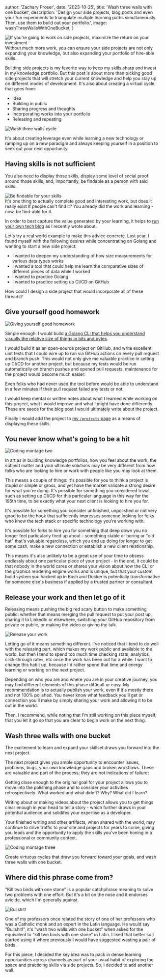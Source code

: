 

  author: 'Zachary Proser',
  date: '2023-10-25',
  title: 'Wash three walls with one bucket', 
  description: 'Design your side projects, blog posts and even your fun experiments to triangulate multiple learning paths simultaneously. Then, use them to build out your portfolio.',
  image: washThreeWallsWithOneBucket,
}


<Image src={washThreeWallsWithOneBucket} alt="If you're going to work on side projects, maximize the return on your investment" />
<figcaption>Without much more work, you can ensure your side projects are not only expanding your knowledge, but also expanding your portfolio of hire-able skills.</figcaption>

Building side projects is my favorite way to keep my skills sharp and invest in my knowledge portfolio. But this post is about more than picking good side projects that 
will stretch your current knowledge and help you stay up on different modes of development. It's also about creating a virtual cycle that goes from: 

* Idea
* Building in public
* Sharing progress and thoughts 
* Incorporating works into your portfolio 
* Releasing and repeating

<Image src={washThreeWallsCycle} alt="Wash three walls cycle" />

It's about creating leverage even while learning a new technology or ramping up on a new paradigm and always keeping yourself in a position to seek out your next opportunity. 

## Having skills is not sufficient

You also need to display those skills, display some level of social proof around those skills, and, importantly, be findable as a person with said skills. 

<Image src={beFindableForYourSkills} alt="Be findable for your skills" />
<figcaption>It's one thing to actually complete good and interesting work, but does it really exist if people can't find it? You already did the work and learning - now, be find-able for it.</figcaption>

In order to best capture the value generated by your learning, it helps to [run your own tech blog](/blog/run-your-own-tech-blog) as I recently wrote about. 

Let's try a real world example to make this advice concrete. Last year, I found myself with the following desires while concentrating on Golang and wanting to start a new side project:

* I wanted to deepen my understanding of how size measurements for various data types works
* I wanted a tool that could help me learn the comparative sizes of different pieces of data while I worked
* I wanted to practice Golang 
* I wanted to practice setting up CI/CD on GitHub 

How could I design a side project that would incorporate all of these threads? 

## Give yourself good homework

<Image src={codingMontageOne} alt="Giving yourself good homework" />

Simple enough: I would build [a Golang CLI that helps you understand visually the relative size of things in bits and bytes](https://github.com/zackproser/sizeof). 

I would build it as an open-source project on GitHub, and write excellent unit tests that I could wire up to run via GitHub actions on every pull request and branch push. This would not 
only give me valuable practice in setting up CI/CD for another project, but because my tests would be run automatically on branch pushes and opened pull requests, maintenance for the project 
would become much easier: 

Even folks who had never used the tool before would be able to understand in a few minutes if their pull request failed any tests or not. 

I would keep mental or written notes about what I learned while working on this project, what I would improve and what I might have done differently. These are seeds for the 
blog post I would ultimately write about the project. 

Finally I would add the project to [my `/projects` page](/projects) as a means of displaying these skills. 

## You never know what's going to be a hit 

<Image src={codingMontageTwo} alt="Coding montage two" />

In art as in building knowledge portfolios, how you feel about the work, the subject matter and your ultimate solutions may be very different from how folks who are looking to hire or work with people like you 
may look at them. 

This means a couple of things: it's possible for you to think a project is stupid or simple or gross, and yet have the market validate a strong desire for what you're doing. It's possible for something you considered 
trivial, such as setting up CI/CD for this particular language in this way for the 195th time, to be exactly what your next client is looking to hire you for. 

It's possible for something you consider unfinished, unpolished or not very good to be the hook that sufficiently impresses someone looking for folks who know the tech stack or specific technology you're working with. 

It's possible for folks to hire you for something that deep down you no longer feel particularly fired up about - something stable or boring or "old hat" that's valuable regardless, which you end up doing for longer to 
get some cash, make a new connection or establish a new client relationship. 

This means it's also unlikely to be a great use of your time to obsess endlessly about one particular piece of your project - in the end, it could be that nobody in the world cares or shares your vision about how the 
CLI or the graphics rendering engine works and is unique, but that your custom build system you hacked up in Bash and Docker is potentially transformative for someone else's business if applied by a trusted partner or consultant. 

## Release your work and then let go of it 

Releasing means pushing the big red scary button to make something public: whether that means merging the pull request to put your post up, sharing it to LinkedIn or elsewhere, switching your GitHub repository from private or public, 
or making the video or giving the talk. 

<Image src={releaseYourWork} alt="Release your work" />

Letting go of it means something different. I've noticed that I tend to do well with the releasing part, which makes my work public and available to the world, but then I tend to spend too much time checking stats, analytics, click-through 
rates, etc once the work has been out for a while. I want to change this habit up, because I'd rather spend that time and energy learning or working on the next project. 

Depending on who you are and where you are in your creative journey, you may find different elements of this phase difficult or easy. My recommendation is to actually publish your work, even if it's mostly there and not 100% polished. You never 
know what feedback you'll get or connection you'll make by simply sharing your work and allowing it to be out in the world. 

Then, I recommend, while noting that I'm still working on this piece myself, that you let it go so that you are clear to begin work on the next thing. 

## Wash three walls with one bucket 

The excitement to learn and expand your skillset draws you forward into the next project. 

The next project gives you ample opportunity to encounter issues, problems, bugs, your own knowledge gaps and broken workflows. These are valuable and part of the process; they are not indications of failure; 

Getting close enough to the original goal for your project allows you to move into the polishing phase and to consider your activities retrospectively. What worked and what didn't? Why? What did I learn? 

Writing about or making videos about the project allows you to get things clear enough in your head to tell a story - which further draws in your potential audience and solidifes your expertise as a developer. 

Your finished writing and other artifacts, when shared with the world, may continue to drive traffic to your site and projects for years to come, giving you leads and the opportunity to apply the skills you've been 
honing in a professional or community context. 

<Image src={codingMontageThree} alt="Coding montage three" />

Create virtuous cycles that draw you forward toward your goals, and wash three walls with one bucket. 

## Where did this phrase come from? 

"Kill two birds with one stone" is a popular catchphrase meaning to solve two problems with one effort. But it's a bit on the nose and it endorses avicide, which I'm generally against. 

<Image src={bullshit} alt="Bullshit!" />

One of my professors once related the story of one of her professors who was a Catholic monk and an expert 
in the Latin language. He would say "Bullshit!", it's "wash two walls with one bucket" when asked for the equivalent to "kill two birds with one stone" in Latin. I liked that better so I started using it where previously I would have 
suggested wasting a pair of birds. 

For this piece, I decided the key idea was to pack in dense learning opportunities across channels as part of your usual habit of exploring the space and practicing skills via side projects. So, I decided to add another wall.
